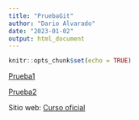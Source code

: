 ```yaml
---
title: "PruebaGit"
author: "Dario Alvarado"
date: "2023-01-02"
output: html_document
---
```


```r
knitr::opts_chunk$set(echo = TRUE)
```

[Prueba1](Prueba1.html)

[Prueba2](Prueba2.html)

Sitio web: [Curso oficial](https://www.hnbiology.org/analisisestadisticoecologia)
